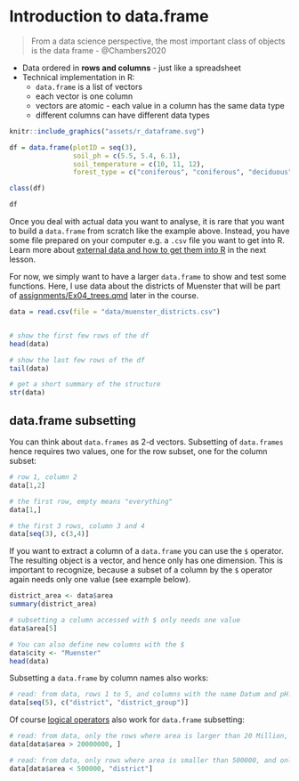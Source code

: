 # Introduction to data.frame


> From a data science perspective, the most important class of objects is the data frame - @Chambers2020

* Data ordered in **rows and columns** - just like a spreadsheet
* Technical implementation in R:
    * `data.frame` is a list of vectors
    * each vector is one column
    * vectors are atomic - each value in a column has the same data type
    * different columns can have different data types


```r
knitr::include_graphics("assets/r_dataframe.svg")
```




```r
df = data.frame(plotID = seq(3),
                soil_ph = c(5.5, 5.4, 6.1),
                soil_temperature = c(10, 11, 12),
                forest_type = c("coniferous", "coniferous", "deciduous"))

class(df)

df
```


Once you deal with actual data you want to analyse, it is rare that you want to build a `data.frame` from scratch like the example above. Instead, you have some file prepared on your computer e.g. a `.csv` file you want to get into R. Learn more about [external data and how to get them into R](df02_files.qmd) in the next lesson.


For now, we simply want to have a larger `data.frame` to show and test some functions. Here, I use data about the districts of Muenster that will be part of [assignments/Ex04_trees.qmd](Exersice 04) later in the course.


```r
data = read.csv(file = "data/muenster_districts.csv")


# show the first few rows of the df
head(data)

# show the last few rows of the df
tail(data)

# get a short summary of the structure
str(data)
```


## data.frame subsetting

You can think about `data.frames`  as 2-d vectors. Subsetting of `data.frames` hence requires two values, one for the row subset, one for the column subset: 


```r
# row 1, column 2
data[1,2]

# the first row, empty means "everything"
data[1,]

# the first 3 rows, column 3 and 4
data[seq(3), c(3,4)]
```


If you want to extract a column of a `data.frame` you can use the `$` operator. The resulting object is a vector, and hence only has one dimension. This is important to recognize, because a subset of a column by the `$` operator again needs only one value (see example below).



```r
district_area <- data$area
summary(district_area)

# subsetting a column accessed with $ only needs one value
data$area[5]

# You can also define new columns with the $
data$city <- "Muenster"
head(data)
```

Subsetting a `data.frame` by column names also works:

```r
# read: from data, rows 1 to 5, and columns with the name Datum and pH.Wert
data[seq(5), c("district", "district_group")]

```




Of course [logical operators](https://ludwigm6.github.io/analysis_of_ecological_data/R04_logic.html) also work for `data.frame` subsetting:


```r
# read: from data, only the rows where area is larger than 20 Million, and all the columns
data[data$area > 20000000, ]

# read: from data, only rows where area is smaller than 500000, and only the column with the name district
data[data$area < 500000, "district"]

```










